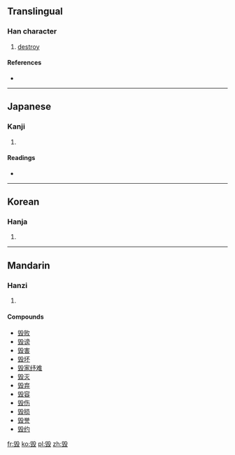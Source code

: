 {{also|毀}}
==Translingual==

===Han character===
{{Han char|rn=79|rad=殳|as=09|sn=13|four=|canj=竹一竹弓水 (HMHNE)}}

# [[destroy]]

====References====
* {{Han ref|kx=0587.031|dkj=16661|hdz=32162.040|uh=6BC1|ud=27585}}

----

==Japanese==

===Kanji===
{{ja-kanji|grade=|rs=殳09}}

# {{defn|Japanese|sort=殳09}}

====Readings====
* {{ja-readings|on=キ (ki)|kun=[[こぼつ]] (kobotsu), [[そしる]] (soshiru), [[やせる]] (yaseru)}}

----

==Korean==

===Hanja===
{{ko-hanja|hangeul=훼|eumhun=|rv=hwe|mr=hwe|y=hwey}}

# {{defn|Korean|sort=殳09}}

----

==Mandarin==

===Hanzi===
{{cmn-hanzi|tra=[[毀]], [[譭]], [[燬]]|pin=[[huǐ]] ([[hui3]]), [[kōu]] ([[kou1]]), [[qū]] ([[qu1]])|wg=hui<sup>3</sup>, k'ou<sup>1</sup>, ch'ü<sup>1</sup>}}

# {{defn|Mandarin|sort=殳09}}

====Compounds====
* [[毁败]]
* [[毁谤]]
* [[毁害]]
* [[毁坏]]
* [[毁家纾难]]
* [[毁灭]]
* [[毁弃]]
* [[毁容]]
* [[毁伤]]
* [[毁损]]
* [[毁誉]]
* [[毁约]]

[[fr:毁]]
[[ko:毁]]
[[pl:毁]]
[[zh:毁]]